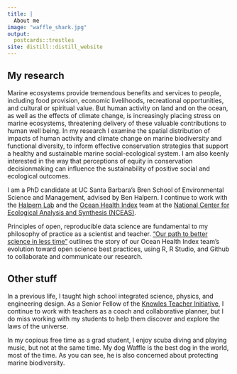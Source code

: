 ```yaml
---
title: |
  About me
image: "waffle_shark.jpg"
output:
  postcards::trestles
site: distill::distill_website
---
```


## My research

Marine ecosystems provide tremendous benefits and services to people, including food provision, economic livelihoods, recreational opportunities, and cultural or spiritual value.
But human activity on land and on the ocean, as well as the effects of climate change, is increasingly placing stress on marine ecosystems, threatening delivery of these valuable contributions to human well being.
In my research I examine the spatial distribution of impacts of human activity and climate change on marine biodiversity and functional diversity, to inform effective conservation strategies that support a healthy and sustainable marine social-ecological system.
I am also keenly interested in the way that perceptions of equity in conservation decisionmaking can influence the sustainability of positive social and ecological outcomes.

I am a PhD candidate at UC Santa Barbara's Bren School of Environmental Science and Management, advised by Ben Halpern.
I continue to work with the [Halpern Lab](benhalpernlab.org) and the [Ocean Health Index](www.ohi-science.org) team at the [National Center for Ecological Analysis and Synthesis (NCEAS)](www.nceas.ucsb.edu).

Principles of open, reproducible data science are fundamental to my philosophy of practice as a scientist and teacher.  ["Our path to better science in less time"](https://www.nature.com/articles/s41559-017-0160) outlines the story of our Ocean Health Index team's evolution toward open science best practices, using R, R Studio, and Github to collaborate and communicate our research. 

## Other stuff

In a previous life, I taught high school integrated science, physics, and engineering design.  As a Senior Fellow of the [Knowles Teacher Initiative](https://knowlesteachers.org/), I continue to work with teachers as a coach and collaborative planner, but I do miss working with my students to help them discover and explore the laws of the universe. 

In my copious free time as a grad student, I enjoy scuba diving and playing music, but not at the same time.  My dog Waffle is the best dog in the world, most of the time.  As you can see, he is also concerned about protecting marine biodiversity.

